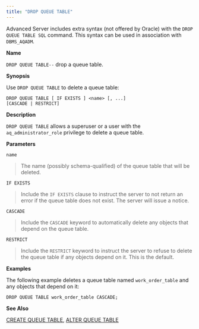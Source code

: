 ```yaml
---
title: "DROP QUEUE TABLE"
---
```


<div id="drop_queue_table" class="registered_link"></div>

Advanced Server includes extra syntax (not offered by Oracle) with the `DROP QUEUE TABLE SQL` command. This syntax can be used in association with `DBMS_AQADM`.

**Name**

`DROP QUEUE TABLE--` drop a queue table.

**Synopsis**

Use `DROP QUEUE TABLE` to delete a queue table:

```text
DROP QUEUE TABLE [ IF EXISTS ] <name> [, ...]
[CASCADE | RESTRICT]
```

**Description**

`DROP QUEUE TABLE` allows a superuser or a user with the `aq_administrator_role` privilege to delete a queue table.

**Parameters**

`name`

> The name (possibly schema-qualified) of the queue table that will be deleted.

`IF EXISTS`

> Include the `IF EXISTS` clause to instruct the server to not return an error if the queue table does not exist. The server will issue a notice.

`CASCADE`

> Include the `CASCADE` keyword to automatically delete any objects that depend on the queue table.

`RESTRICT`

> Include the `RESTRICT` keyword to instruct the server to refuse to delete the queue table if any objects depend on it. This is the default.

**Examples**

The following example deletes a queue table named `work_order_table` and any objects that depend on it:

```text
DROP QUEUE TABLE work_order_table CASCADE;
```

**See Also**

[CREATE QUEUE TABLE](../31_create_queue_table/#create_queue_table), [ALTER QUEUE TABLE](../07_alter_queue_table/#alter_queue_table)
